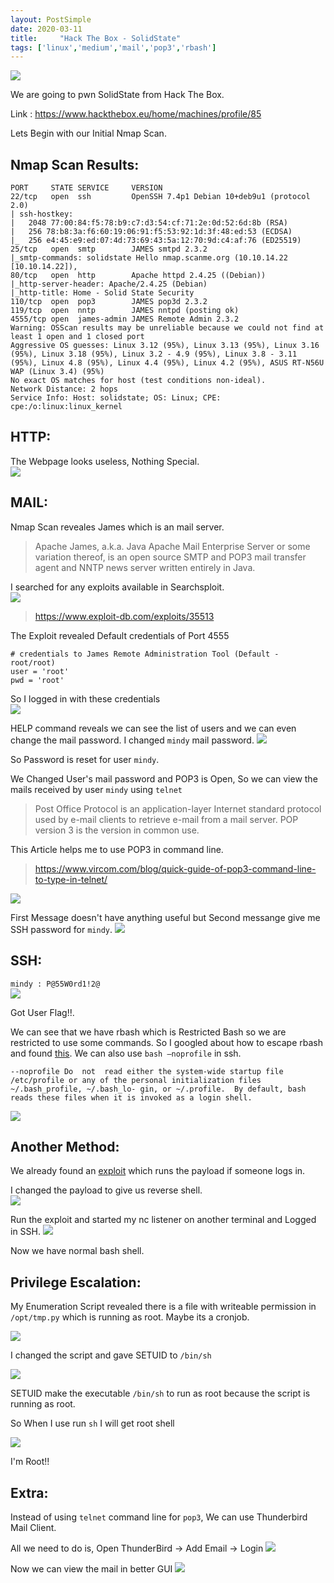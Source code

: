 ```yaml
---
layout: PostSimple
date: 2020-03-11
title:     "Hack The Box - SolidState"
tags: ['linux','medium','mail','pop3','rbash']
---
```


![](https://raw.githubusercontent.com/ghostbyt3/ghostbyt3.github.io/master/public/static/images/htb-solidstate/1.png)

We are going to pwn SolidState from Hack The Box.

Link : <https://www.hackthebox.eu/home/machines/profile/85>


Lets Begin with our Initial Nmap Scan.

## Nmap Scan Results:
```
PORT     STATE SERVICE     VERSION
22/tcp   open  ssh         OpenSSH 7.4p1 Debian 10+deb9u1 (protocol 2.0)
| ssh-hostkey: 
|   2048 77:00:84:f5:78:b9:c7:d3:54:cf:71:2e:0d:52:6d:8b (RSA)
|   256 78:b8:3a:f6:60:19:06:91:f5:53:92:1d:3f:48:ed:53 (ECDSA)
|_  256 e4:45:e9:ed:07:4d:73:69:43:5a:12:70:9d:c4:af:76 (ED25519)
25/tcp   open  smtp        JAMES smtpd 2.3.2
|_smtp-commands: solidstate Hello nmap.scanme.org (10.10.14.22 [10.10.14.22]), 
80/tcp   open  http        Apache httpd 2.4.25 ((Debian))
|_http-server-header: Apache/2.4.25 (Debian)
|_http-title: Home - Solid State Security
110/tcp  open  pop3        JAMES pop3d 2.3.2
119/tcp  open  nntp        JAMES nntpd (posting ok)
4555/tcp open  james-admin JAMES Remote Admin 2.3.2
Warning: OSScan results may be unreliable because we could not find at least 1 open and 1 closed port
Aggressive OS guesses: Linux 3.12 (95%), Linux 3.13 (95%), Linux 3.16 (95%), Linux 3.18 (95%), Linux 3.2 - 4.9 (95%), Linux 3.8 - 3.11 (95%), Linux 4.8 (95%), Linux 4.4 (95%), Linux 4.2 (95%), ASUS RT-N56U WAP (Linux 3.4) (95%)
No exact OS matches for host (test conditions non-ideal).
Network Distance: 2 hops
Service Info: Host: solidstate; OS: Linux; CPE: cpe:/o:linux:linux_kernel
```

## HTTP:

The Webpage looks useless, Nothing Special.<br/>
![](https://raw.githubusercontent.com/ghostbyt3/ghostbyt3.github.io/master/public/static/images/htb-solidstate/2.png)

## MAIL:

Nmap Scan reveales James which is an mail server.

>Apache James, a.k.a. Java Apache Mail Enterprise Server or some variation thereof, is an open source SMTP and POP3 mail transfer agent and NNTP news server written entirely in Java. 

I searched for any exploits available in Searchsploit.<br/>
![](https://raw.githubusercontent.com/ghostbyt3/ghostbyt3.github.io/master/public/static/images/htb-solidstate/3.png)

>https://www.exploit-db.com/exploits/35513

The Exploit revealed Default credentials of Port 4555

```
# credentials to James Remote Administration Tool (Default - root/root)
user = 'root'
pwd = 'root'
```

So I logged in with these credentials<br/>
![](https://raw.githubusercontent.com/ghostbyt3/ghostbyt3.github.io/master/public/static/images/htb-solidstate/4.png)

HELP command reveals we can see the list of users and we can even change the mail password. I changed ``mindy`` mail password.
![](https://raw.githubusercontent.com/ghostbyt3/ghostbyt3.github.io/master/public/static/images/htb-solidstate/5.png)

So Password is reset for user ``mindy``.

We Changed User's mail password and POP3 is Open, So we can view the mails received by user ``mindy`` using ``telnet``
>Post Office Protocol is an application-layer Internet standard protocol used by e-mail clients to retrieve e-mail from a mail server. POP version 3 is the version in common use.

This Article helps me to use POP3 in command line.
>https://www.vircom.com/blog/quick-guide-of-pop3-command-line-to-type-in-telnet/

![](https://raw.githubusercontent.com/ghostbyt3/ghostbyt3.github.io/master/public/static/images/htb-solidstate/6.png)

First Message doesn't have anything useful but Second messange give me SSH password for ``mindy``.
![](https://raw.githubusercontent.com/ghostbyt3/ghostbyt3.github.io/master/public/static/images/htb-solidstate/7.png)

## SSH:

``mindy : P@55W0rd1!2@``<br/>
![](https://raw.githubusercontent.com/ghostbyt3/ghostbyt3.github.io/master/public/static/images/htb-solidstate/8.png)

Got User Flag!!.

We can see that we have rbash which is Restricted Bash so we are restricted to use some commands. So I googled about how to escape rbash and found [this](https://speakerdeck.com/knaps/escape-from-shellcatraz-breaking-out-of-restricted-unix-shells?slide=9). We can also use ``bash –noprofile`` in ssh.

``
--noprofile
              Do  not  read either the system-wide startup file /etc/profile or any of the personal initialization files ~/.bash_profile, ~/.bash_lo‐
              gin, or ~/.profile.  By default, bash reads these files when it is invoked as a login shell.
``

![](https://raw.githubusercontent.com/ghostbyt3/ghostbyt3.github.io/master/public/static/images/htb-solidstate/9.png)

## Another Method:

We already found an [exploit](https://www.exploit-db.com/exploits/35513) which runs the payload if someone logs in.

I changed the payload to give us reverse shell.<br/>
![](https://raw.githubusercontent.com/ghostbyt3/ghostbyt3.github.io/master/public/static/images/htb-solidstate/10.png)

Run the exploit and started my nc listener on another terminal and Logged in SSH.
![](https://raw.githubusercontent.com/ghostbyt3/ghostbyt3.github.io/master/public/static/images/htb-solidstate/11.png)

Now we have normal bash shell.

## Privilege Escalation:

My Enumeration Script revealed there is a file with writeable permission in ``/opt/tmp.py`` which is running as root. Maybe its a cronjob.

![](https://raw.githubusercontent.com/ghostbyt3/ghostbyt3.github.io/master/public/static/images/htb-solidstate/12.png)

I changed the script and gave SETUID to ``/bin/sh`` 

![](https://raw.githubusercontent.com/ghostbyt3/ghostbyt3.github.io/master/public/static/images/htb-solidstate/13.png)

SETUID make the executable ``/bin/sh`` to run as root because the script is running as root.

So When I use run ``sh`` I will get root shell

![](https://raw.githubusercontent.com/ghostbyt3/ghostbyt3.github.io/master/public/static/images/htb-solidstate/14.png)

I'm Root!!

## Extra:

Instead of using ``telnet`` command line for ``pop3``, We can use Thunderbird Mail Client.

All we need to do is, Open ThunderBird -> Add Email -> Login
![](https://raw.githubusercontent.com/ghostbyt3/ghostbyt3.github.io/master/public/static/images/htb-solidstate/55.png)

Now we can view the mail in better GUI
![](https://raw.githubusercontent.com/ghostbyt3/ghostbyt3.github.io/master/public/static/images/htb-solidstate/56.png)